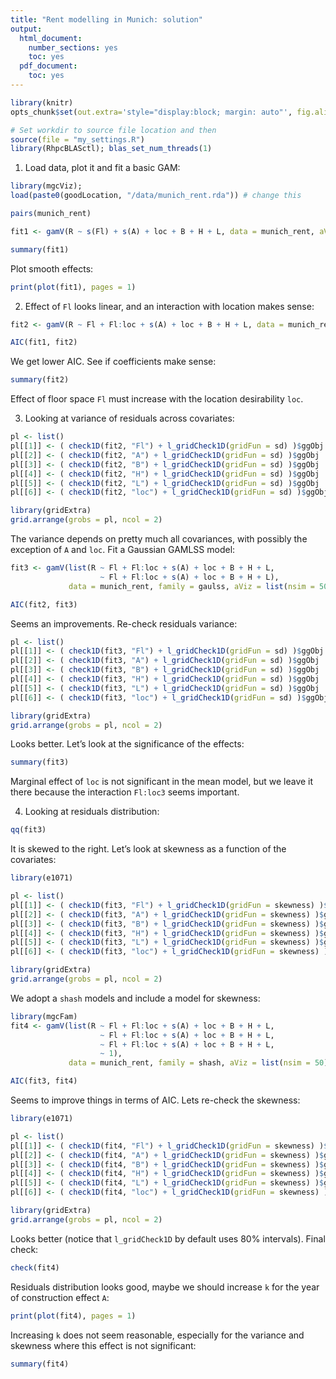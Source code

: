 ```yaml
---
title: "Rent modelling in Munich: solution"
output:
  html_document:
    number_sections: yes
    toc: yes
  pdf_document:
    toc: yes
---
```


<!--
%\VignetteEngine{rmarkdown::render}
%\VignetteIndexEntry{qgam_vignette}
-->
  
```r
library(knitr)
opts_chunk$set(out.extra='style="display:block; margin: auto"', fig.align="center", tidy=FALSE)
```

```r
# Set workdir to source file location and then
source(file = "my_settings.R")
library(RhpcBLASctl); blas_set_num_threads(1)
```

1) Load data, plot it and fit a basic GAM:
```r
library(mgcViz);
load(paste0(goodLocation, "/data/munich_rent.rda")) # change this

pairs(munich_rent)

fit1 <- gamV(R ~ s(Fl) + s(A) + loc + B + H + L, data = munich_rent, aViz = list(nsim = 50))

summary(fit1)
```

Plot smooth effects:
```r
print(plot(fit1), pages = 1)
```

2) Effect of `Fl` looks linear, and an interaction with location makes sense:
```r
fit2 <- gamV(R ~ Fl + Fl:loc + s(A) + loc + B + H + L, data = munich_rent, aViz = list(nsim = 50))

AIC(fit1, fit2)
```

We get lower AIC. See if coefficients make sense:
```r
summary(fit2)
```
Effect of floor space `Fl` must increase with the location desirability `loc`.

3) Looking at variance of residuals across covariates:
```r
pl <- list()
pl[[1]] <- ( check1D(fit2, "Fl") + l_gridCheck1D(gridFun = sd) )$ggObj
pl[[2]] <- ( check1D(fit2, "A") + l_gridCheck1D(gridFun = sd) )$ggObj
pl[[3]] <- ( check1D(fit2, "B") + l_gridCheck1D(gridFun = sd) )$ggObj
pl[[4]] <- ( check1D(fit2, "H") + l_gridCheck1D(gridFun = sd) )$ggObj
pl[[5]] <- ( check1D(fit2, "L") + l_gridCheck1D(gridFun = sd) )$ggObj
pl[[6]] <- ( check1D(fit2, "loc") + l_gridCheck1D(gridFun = sd) )$ggObj

library(gridExtra)
grid.arrange(grobs = pl, ncol = 2)
```
The variance depends on pretty much all covariances, with possibly the exception of `A` and `loc`. Fit a Gaussian GAMLSS model:
```r
fit3 <- gamV(list(R ~ Fl + Fl:loc + s(A) + loc + B + H + L, 
                    ~ Fl + Fl:loc + s(A) + loc + B + H + L), 
             data = munich_rent, family = gaulss, aViz = list(nsim = 50))

AIC(fit2, fit3)
```
Seems an improvements. Re-check residuals variance:
```r
pl <- list()
pl[[1]] <- ( check1D(fit3, "Fl") + l_gridCheck1D(gridFun = sd) )$ggObj
pl[[2]] <- ( check1D(fit3, "A") + l_gridCheck1D(gridFun = sd) )$ggObj
pl[[3]] <- ( check1D(fit3, "B") + l_gridCheck1D(gridFun = sd) )$ggObj
pl[[4]] <- ( check1D(fit3, "H") + l_gridCheck1D(gridFun = sd) )$ggObj
pl[[5]] <- ( check1D(fit3, "L") + l_gridCheck1D(gridFun = sd) )$ggObj
pl[[6]] <- ( check1D(fit3, "loc") + l_gridCheck1D(gridFun = sd) )$ggObj

library(gridExtra)
grid.arrange(grobs = pl, ncol = 2)
```
Looks better. Let's look at the significance of the effects:
```r
summary(fit3)
```
Marginal effect of `loc` is not significant in the mean model, but we leave it there because the interaction `Fl:loc3` seems important.

4) Looking at residuals distribution:
```r
qq(fit3)
```
It is skewed to the right. Let's look at skewness as a function of the covariates:
```r
library(e1071)

pl <- list()
pl[[1]] <- ( check1D(fit3, "Fl") + l_gridCheck1D(gridFun = skewness) )$ggObj
pl[[2]] <- ( check1D(fit3, "A") + l_gridCheck1D(gridFun = skewness) )$ggObj
pl[[3]] <- ( check1D(fit3, "B") + l_gridCheck1D(gridFun = skewness) )$ggObj
pl[[4]] <- ( check1D(fit3, "H") + l_gridCheck1D(gridFun = skewness) )$ggObj
pl[[5]] <- ( check1D(fit3, "L") + l_gridCheck1D(gridFun = skewness) )$ggObj
pl[[6]] <- ( check1D(fit3, "loc") + l_gridCheck1D(gridFun = skewness) )$ggObj

library(gridExtra)
grid.arrange(grobs = pl, ncol = 2)
```

We adopt a `shash` models and include a model for skewness:
```r
library(mgcFam)
fit4 <- gamV(list(R ~ Fl + Fl:loc + s(A) + loc + B + H + L, 
                    ~ Fl + Fl:loc + s(A) + loc + B + H + L, 
                    ~ Fl + Fl:loc + s(A) + loc + B + H + L, 
                    ~ 1), 
             data = munich_rent, family = shash, aViz = list(nsim = 50))

AIC(fit3, fit4)
```
Seems to improve things in terms of AIC. Lets re-check the skewness:
```r
library(e1071)

pl <- list()
pl[[1]] <- ( check1D(fit4, "Fl") + l_gridCheck1D(gridFun = skewness) )$ggObj
pl[[2]] <- ( check1D(fit4, "A") + l_gridCheck1D(gridFun = skewness) )$ggObj
pl[[3]] <- ( check1D(fit4, "B") + l_gridCheck1D(gridFun = skewness) )$ggObj
pl[[4]] <- ( check1D(fit4, "H") + l_gridCheck1D(gridFun = skewness) )$ggObj
pl[[5]] <- ( check1D(fit4, "L") + l_gridCheck1D(gridFun = skewness) )$ggObj
pl[[6]] <- ( check1D(fit4, "loc") + l_gridCheck1D(gridFun = skewness) )$ggObj

library(gridExtra)
grid.arrange(grobs = pl, ncol = 2)
```
Looks better (notice that `l_gridCheck1D` by default uses 80\% intervals). Final check:
```r
check(fit4)
```

Residuals distribution looks good, maybe we should increase `k` for the year of construction effect `A`:
```r
print(plot(fit4), pages = 1)
```
Increasing `k` does not seem reasonable, especially for the variance and skewness where this effect is not significant:
```r
summary(fit4)
```